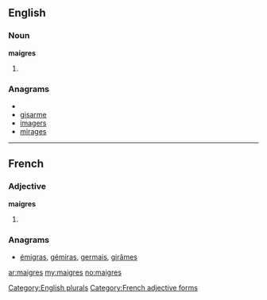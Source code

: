 ==English==

===Noun===
'''maigres'''

# {{plural of|[[maigre]]}}

===Anagrams===
* {{alphagram|aegimrs}}
* [[gisarme#English|gisarme]]
* [[imagers#English|imagers]]
* [[mirages#English|mirages]]

[[Category:English plurals]]

----

==French==

===Adjective===
'''maigres''' {{m|f|p}}

# {{form of|plural|maigre|lang=fr}}

===Anagrams===
* [[émigras#French|émigras]], [[gémiras#French|gémiras]], [[germais#French|germais]], [[girâmes#French|girâmes]]

[[Category:French adjective forms]]

[[ar:maigres]]
[[my:maigres]]
[[no:maigres]]
